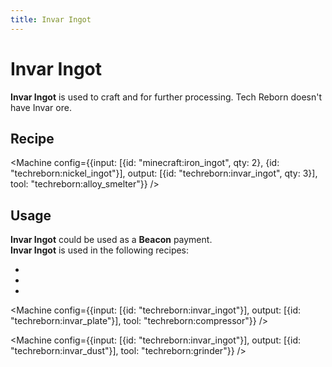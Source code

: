 ```yaml
---
title: Invar Ingot
---
```


<ItemImage file="invar_ingot" alt="Ingots" size="200" />

# Invar Ingot

**Invar Ingot** is used to craft <McItem slug="techreborn:mixed_metal_ingot"/> and for further processing. Tech Reborn doesn't have Invar ore.

## Recipe

<CraftingTable recipe="input techreborn:invar_nugget techreborn:invar_nugget techreborn:invar_nugget input techreborn:invar_nugget techreborn:invar_nugget techreborn:invar_nugget input techreborn:invar_nugget techreborn:invar_nugget techreborn:invar_nugget output techreborn:invar_ingot"/>
<CraftingTable recipe="input air air air input air techreborn:invar_storage_block air input air air air output techreborn:invar_ingot,9"/>

<Machine recipe="input techreborn:invar_dust output techreborn:invar_ingot tool minecraft:furnace" />

<Machine config={{input: [{id: "minecraft:iron_ingot", qty: 2}, {id: "techreborn:nickel_ingot"}], output: [{id: "techreborn:invar_ingot", qty: 3}], tool: "techreborn:alloy_smelter"}} />

## Usage

**Invar Ingot** could be used as a **Beacon** payment.  
**Invar Ingot** is used in the following recipes:

- <McItem slug="techreborn:mixed_metal_ingot"/>
- <McItem slug="techreborn:invar_nugget"/>
- <McItem slug="techreborn:invar_storage_block"/>

<Machine config={{input: [{id: "techreborn:invar_ingot"}], output: [{id: "techreborn:invar_plate"}], tool: "techreborn:compressor"}} />

<Machine config={{input: [{id: "techreborn:invar_ingot"}], output: [{id: "techreborn:invar_dust"}], tool: "techreborn:grinder"}} />
